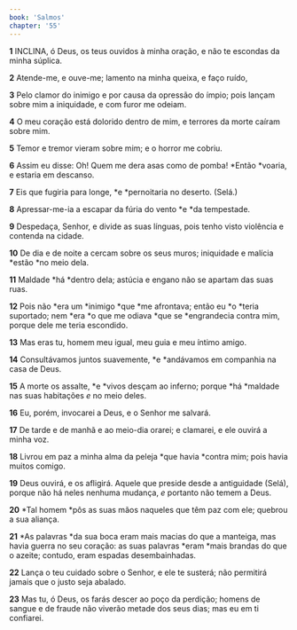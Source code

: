 ```yaml
---
book: 'Salmos'
chapter: '55'
---
```


**1** INCLINA, ó Deus, os teus ouvidos à minha oração, e não te escondas da minha súplica.

**2** Atende-me, e ouve-me; lamento na minha queixa, e faço ruído,

**3** Pelo clamor do inimigo e por causa da opressão do ímpio; pois lançam sobre mim a iniquidade, e com furor me odeiam.

**4** O meu coração está dolorido dentro de mim, e terrores da morte caíram sobre mim.

**5** Temor e tremor vieram sobre mim; e o horror me cobriu.

**6** Assim eu disse: Oh! Quem me dera asas como de pomba! *Então *voaria, e estaria em descanso.

**7** Eis que fugiria para longe, *e *pernoitaria no deserto. (Selá.)

**8** Apressar-me-ia a escapar da fúria do vento *e *da tempestade.

**9** Despedaça, Senhor, e divide as suas línguas, pois tenho visto violência e contenda na cidade.

**10** De dia e de noite a cercam sobre os seus muros; iniquidade e malícia *estão *no meio dela.

**11** Maldade *há *dentro dela; astúcia e engano não se apartam das suas ruas.

**12** Pois não *era um *inimigo *que *me afrontava; então eu *o *teria suportado; nem *era *o que me odiava *que se *engrandecia contra mim, porque dele me teria escondido.

**13** Mas eras tu, homem meu igual, meu guia e meu íntimo amigo.

**14** Consultávamos juntos suavemente, *e *andávamos em companhia na casa de Deus.

**15** A morte os assalte, *e *vivos desçam ao inferno; porque *há *maldade nas suas habitações _e_ no meio deles.

**16** Eu, porém, invocarei a Deus, e o Senhor me salvará.

**17** De tarde e de manhã e ao meio-dia orarei; e clamarei, e ele ouvirá a minha voz.

**18** Livrou em paz a minha alma da peleja *que havia *contra mim; pois havia muitos comigo.

**19** Deus ouvirá, e os afligirá. Aquele que preside desde a antiguidade (Selá), porque não há neles nenhuma mudança, _e_ portanto não temem a Deus.

**20** *Tal homem *pôs as suas mãos naqueles que têm paz com ele; quebrou a sua aliança.

**21** *As palavras *da sua boca eram mais macias do que a manteiga, mas havia guerra no seu coração: as suas palavras *eram *mais brandas do que o azeite; contudo, eram espadas desembainhadas.

**22** Lança o teu cuidado sobre o Senhor, e ele te susterá; não permitirá jamais que o justo seja abalado.

**23** Mas tu, ó Deus, os farás descer ao poço da perdição; homens de sangue e de fraude não viverão metade dos seus dias; mas eu em ti confiarei.

